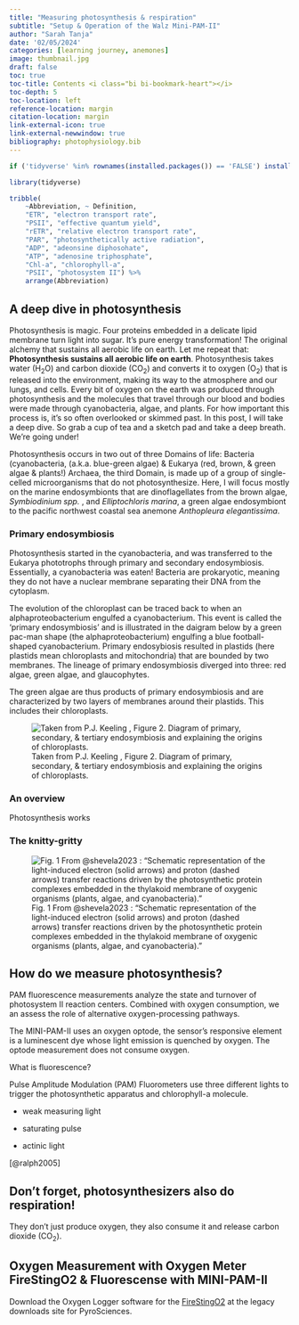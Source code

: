 ```yaml
---
title: "Measuring photosynthesis & respiration"
subtitle: "Setup & Operation of the Walz Mini-PAM-II"
author: "Sarah Tanja"
date: '02/05/2024'
categories: [learning journey, anemones]
image: thumbnail.jpg
draft: false
toc: true
toc-title: Contents <i class="bi bi-bookmark-heart"></i>
toc-depth: 5
toc-location: left
reference-location: margin
citation-location: margin
link-external-icon: true
link-external-newwindow: true
bibliography: photophysiology.bib
---
```


```r
if ('tidyverse' %in% rownames(installed.packages()) == 'FALSE') install.packages('tidyverse')
```

```r
library(tidyverse)
```

```r
tribble(
    ~Abbreviation, ~ Definition,
    "ETR", "electron transport rate",
    "PSII", "effective quantum yield",
    "rETR", "relative electron transport rate",
    "PAR", "photosynthetically active radiation",
    "ADP", "adeonsine diphosohate",
    "ATP", "adenosine triphosphate",
    "Chl-a", "chlorophyll-a",
    "PSII", "photosystem II") %>%
    arrange(Abbreviation)
```

## A deep dive in photosynthesis

Photosynthesis is magic. Four proteins embedded in a delicate lipid membrane turn light into sugar. It's pure energy transformation! The original alchemy that sustains all aerobic life on earth. Let me repeat that: **Photosynthesis sustains all aerobic life on earth**. Photosynthesis takes water (H~2~O) and carbon dioxide (CO~2~) and converts it to oxygen (O~2~) that is released into the environment, making its way to the atmosphere and our lungs, and cells. Every bit of oxygen on the earth was produced through photosynthesis and the molecules that travel through our blood and bodies were made through cyanobacteria, algae, and plants. For how important this process is, it's so often overlooked or skimmed past. In this post, I will take a deep dive. So grab a cup of tea and a sketch pad and take a deep breath. We're going under!

Photosynthesis occurs in two out of three Domains of life: Bacteria (cyanobacteria, (a.k.a. blue-green algae) & Eukarya (red, brown, & green algae & plants!) Archaea, the third Domain, is made up of a group of single-celled microorganisms that do not photosynthesize. Here, I will focus mostly on the marine endosymbionts that are dinoflagellates from the brown algae, *Symbiodinium spp.* , and *Elliptochloris marina*, a green algae endosymbiont to the pacific northwest coastal sea anemone *Anthopleura elegantissima*.

### Primary endosymbiosis

Photosynthesis started in the cyanobacteria, and was transferred to the Eukarya phototrophs through primary and secondary endosymbiosis. Essentially, a cyanobacteria was eaten! Bacteria are prokaryotic, meaning they do not have a nuclear membrane separating their DNA from the cytoplasm.

The evolution of the chloroplast can be traced back to when an alphaproteobacterium engulfed a cyanobacterium. This event is called the 'primary endosymbiosis' and is illustrated in the daigram below by a green pac-man shape (the alphaproteobacterium) engulfing a blue football-shaped cyanobacterium. Primary endosybiosis resulted in plastids (here plastids mean chloroplasts and mitochondria) that are bounded by two membranes. The lineage of primary endosymbiosis diverged into three: red algae, green algae, and glaucophytes.

The green algae are thus products of primary endosymbiosis and are characterized by two layers of membranes around their plastids. This includes their chloroplasts.

![Taken from P.J. Keeling , Figure 2. Diagram of primary, secondary, & tertiary endosymbiosis and explaining the origins of chloroplasts.](Keeling_fig2.png){fig-align="center"}

### An overview

Photosynthesis works

### The knitty-gritty

![Fig. 1 From @shevela2023 : "Schematic representation of the light-induced electron (solid arrows) and proton (dashed arrows) transfer reactions driven by the photosynthetic protein complexes embedded in the thylakoid membrane of oxygenic organisms (plants, algae, and cyanobacteria)."](Shevala_fig1.png)

## How do we measure photosynthesis?

PAM fluorescence measurements analyze the state and turnover of photosystem II reaction centers. Combined with oxygen consumption, we an assess the role of alternative oxygen-processing pathways.

The MINI-PAM-II uses an oxygen optode, the sensor's responsive element is a luminescent dye whose light emission is quenched by oxygen. The optode measurement does not consume oxygen.

What is fluorescence?

Pulse Amplitude Modulation (PAM) Fluorometers use three different lights to trigger the photosynthetic apparatus and chlorophyll-a molecule.

-   weak measuring light

-   saturating pulse

-   actinic light

[@ralph2005]

## Don't forget, photosynthesizers also do respiration!

They don't just produce oxygen, they also consume it and release carbon dioxide (CO~2~).

## Oxygen Measurement with Oxygen Meter FireStingO2 & Fluorescense with MINI-PAM-II

Download the Oxygen Logger software for the [FireStingO2](https://www.pyroscience.com/en/downloads/legacy) at the legacy downloads site for PyroSciences.
